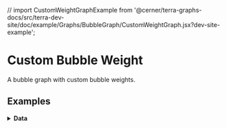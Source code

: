 // import CustomWeightGraphExample from '@cerner/terra-graphs-docs/src/terra-dev-site/doc/example/Graphs/BubbleGraph/CustomWeightGraph.jsx?dev-site-example';

# Custom Bubble Weight

A bubble graph with custom bubble weights.

## Examples
<CustomWeightGraphExample />

<!-- ## Props
<PropsTable /> -->

<details>
<summary style={{fontSize: 24 }}>
<b>Data</b>
</summary>

### Graph Config object
<GraphConfig />

### Data object
<DataObject />
</details>
